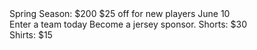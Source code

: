 
<Row type="flex">
  <CardLink title="Player Dues" link="/dues">
    Spring Season: $200
    $25 off for new players
  </CardLink>
  <CardLink title="Slugfest 10s" link="/slugfest">
    June 10<br/>
    Enter a team today
  </CardLink>
  <CardLink title="Advertise with Us" link="/sponsors">
    Become a jersey sponsor.
  </CardLink>
</Row>
<Row>
  <CardLink title="Team Gear" link="/gear">
    Shorts: $30<br/>
    Shirts: $15
  </CardLink>
</Row>